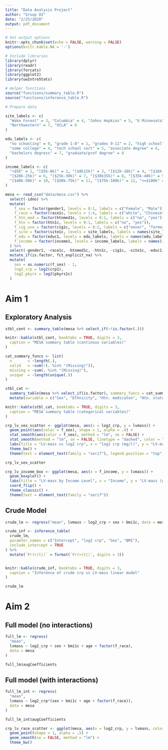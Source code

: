 ```yaml
---
title: "Data Analysis Project"
author: "Group 03"
date: "2/25/2020"
output: pdf_document
---
```


```r

# Set output options
knitr::opts_chunk$set(echo = FALSE, warning = FALSE)
options(knitr.kable.NA = '-')

# Include libraries
library(dplyr)
library(readr)
library(forcats)
library(ggplot2)
library(uwIntroStats)

# Helper functions
source("functions/summary_table.R")
source("functions/inference_table.R")

# Prepare data

site_labels <- c(
  "Wake Forest" = 3, "Columbia" = 4, "Johns Hopkins" = 5, "U Minnesota" = 6,
  "Northwestern" = 7, "UCLA" = 8
)

edu_labels <- c(
  "no schooling" = 0, "grade 1-8" = 1, "grades 9-11" = 2, "high school" = 3,
  "some college" = 4, "tech school cert" = 5, "associate degree" = 6,
  "bachelors degress" = 7, "graduate/prof degree" = 8
)

income_labels <- c(
  "<$5k" = 1, "[$5k-8k)" = 2, "[$8k12k)" = 3, "[$12k-16k)" = 4, "[$16k-20k)" = 5,
  "[$20k-25k)" = 6, "[$25k-30k)" = 7, "[$30k35k)" = 8, "[$35k-40k)" = 9,
  "[$40k-50k)" = 10, "[$50k-75k)" = 11, "[$75k-100k)" = 12, "<=$100k" = 13
)

mesa <- read_csv("data/mesa.csv") %>%
  select(-idno) %>%
  mutate(
    f_sex = factor(gender1, levels = 0:1, labels = c("Female", "Male")),
    f_race = factor(race1c, levels = 1:4, labels = c("white", "Chinese", "black", "Hispanic")),
    f_htn_med = factor(htnmed1c, levels = 0:1, labels = c("no", "yes")),
    f_htn = factor(htn1c, levels = 0:1, labels = c("no", "yes")),
    f_cig_use = factor(cig1c, levels = 0:2, labels = c("never", "former", "current")),
    f_site = factor(site1c, levels = site_labels, labels = names(site_labels)),
    f_edu = factor(educ1, levels = edu_labels, labels = names(edu_labels)),
    f_income = factor(income1, levels = income_labels, labels = names(income_labels))
  ) %>%
  select(-gender1, -race1c, -htnmed1c, -htn1c, -cig1c, -site1c, -educ1, -income1) %>%
  mutate_if(is.factor, fct_explicit_na) %>%
  mutate(
    sex = as.numeric(f_sex) - 1,
    log2_crp = log2(crp1),
    log2_pkyrs = log2(pkyrs1c)
  )

```

# Aim 1

## Exploratory Analysis

```r
stbl_cont <- summary_table(mesa %>% select_if(~!is.factor(.)))

knitr::kable(stbl_cont, booktabs = TRUE, digits = 3,
  caption = "MESA summary table (continous variables)"
)
```

```r

cat_summary_funcs <- list(
  n       = ~length(.),
  valid   = ~sum(!(. %in% "(Missing)")),
  missing = ~sum(. %in% "(Missing)"),
  unique  = ~length(unique(.))
)

stbl_cat <-
  summary_table(mesa %>% select_if(is.factor), summary_funcs = cat_summary_funcs) %>%
  mutate(variable = c("Sex", "Ethnicity", "Htn. medicaton", "Htn. status", "Smoking status", "Study site", "Eduction", "Income"))

knitr::kable(stbl_cat, booktabs = TRUE, digits = 3,
  caption = "MESA summary table (categorical variables)"
)
```



```r
crp_lv_sex_scatter <- ggplot(mesa, aes(x = log2_crp, y = lvmass)) +
  geom_point(aes(color = f_sex), shape = 1, alpha = .4) +
  stat_smooth(aes(color = f_sex), method = "lm", se = FALSE) +
  stat_smooth(method = "lm", se = FALSE, linetype = "dashed", color = "black") +
  labs(title = "LV-mass vs log2 crp", x = "log2 crp (mg/l)", y = "LV-mass (g)", color = "Sex") +
  theme_bw() +
  theme(text = element_text(family = "serif"), legend.position = "top")

```

```r
crp_lv_sex_scatter
```

```r
crp_lv_income_box <- ggplot(mesa, aes(x = f_income, y = lvmass)) +
  geom_boxplot() +
  labs(title = "LV-mass by Income Level", x = "Income", y = "LV-mass (g)") +
  coord_flip() +
  theme_classic() +
  theme(text = element_text(family = "serif"))
```



## Crude Model


```r
crude_lm <- regress("mean", lvmass ~ log2_crp + sex + bmi1c, data = mesa)

crude_inf <- inference_table(
  crude_lm,
  paramter_names = c("Intercept", "log2 crp", "Sex", "BMI"),
  include_intercept = TRUE
) %>%
  mutate(`Pr(>|t|)` = format(`Pr(>|t|)`, digits = 3))


knitr::kable(crude_inf, booktabs = TRUE, digits = 3,
  caption = "Inference of crude crp vs LV-mass linear model"
)
```

```r
crude_lm
```


# Aim 2

## Full model (no interactions)

```r
full_lm <- regress(
  "mean",
  lvmass ~ log2_crp + sex + bmi1c + age + factor(f_race),
  data = mesa
)
```

```r
full_lm$augCoefficients
```


## Full model (with interactions)

```r
full_lm_int <- regress(
  "mean",
  lvmass ~ log2_crp*(sex + bmi1c + age + factor(f_race)),
  data = mesa
)
```

```r
full_lm_int$augCoefficients
```


```r
crp_lv_race_scatter <- ggplot(mesa, aes(x = log2_crp, y = lvmass, color = factor(txdiab))) +
  geom_point(shape = 1, alpha = .5) +
  geom_smooth(se = FALSE, method = "lm") +
  theme_bw()
```




